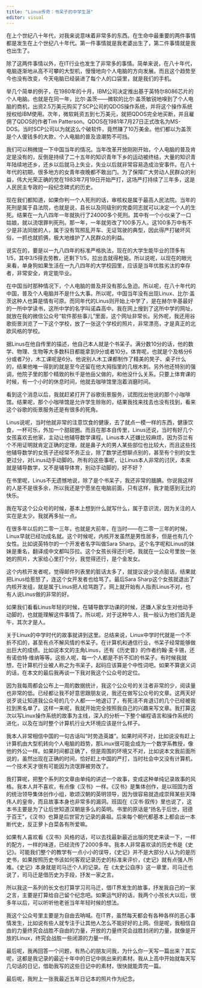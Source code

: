 ```yaml
---
title: "Linux传奇：书呆子的中学生涯"
editor: visual
---
```


在上个世纪八十年代，对我来说意味着非常多的东西。在生命中最重要的两件事情都是发生在上个世纪八十年代。第一件事情就是我老婆出生了，第二件事情就是我也出生了。

除了这两件事情以外，在IT行业也发生了非常多的事情。简单来说，在八十年代，电脑逐渐地从高不可攀的大型机，慢慢地向个人电脑的方向发展。而且这个趋势至今也没有改变，今天电脑已经装进了每个人的口袋里，就是我们的手机。

举几个简单的例子，在1980年的十月，IBM公司决定推出基于英特尔8086芯片的个人电脑。也就是在同一年，比尔·盖茨——微软的比尔·盖茨敏锐地嗅到了个人电脑的商机，出资2.5万美元购买了SCP公司的QDOS操作系统，并将这个操作系统授权给IBM使用。次年，微软耗资五到七万美元，就把QDOS完全地买断，并且雇佣了QDOS的作者Tim Patterson。QDOS在1981年7月27日正式改名为MS-DOS。当时SCP公司以为就这么个破软件，竟然赚了10万美金。他们都以为盖茨是个人傻钱多的大款，个人电脑的普及浪潮势不可挡。

我们可以稍微提一下中国当年的情况。当年改革开放刚刚开始，个人电脑的普及肯定是没有的，反倒是持续了二十五年的知识青年下乡的运动被终结，大量的知识青年陆续地还乡，还乡以后就马上失业，失业以后就非常容易造成治安事件。在八十年代的初期，很多地方的女青年夜晚都不敢出门。为了保障广大劳动人民群众的利益，伟大光荣正确的党在1983年7月19日开始严打，这场严打持续了三年多，这是人民民主专政的一段纪念碑式的历史。

现在我们都知道，如果你判一个人死刑的话，审核权是属于最高人民法院。当年的死刑是属于县法院，也就是说，县长以及同级别的党委同志就可以决定一个人的生死。结果在一九八四年一年就执行了24000多个死刑。其中有一个小伙亲了一口姑娘，就以流氓罪判死刑。那一年，一年就劳改了100多万人。这100多万中有不少是非法同居的人，属于没有驾照乱开车、无证驾驶的典型，因此得严打破坏风俗，一抓也就抓俩，极大地维护了人民群众的利益。

说实在的，要是以一九八四年的标准严格执法，现在的大学生能毕业的顶多有1/5，其中3/5得去劳教，还剩下1/5，拉出去就得枪毙。所以说呢，以现在的眼光来看，单身狗如果生活在一九八四年的大学校园里，应该是当年优胜劣汰的幸存者，非常安全，肯定能毕业。

在中国当时那种情况下，个人电脑的普及并没有那么急迫。所以呢，在八十年代的中国，普及个人电脑并不是什么大事。所以呢，中国当年没有出现Linux、比尔·盖茨这种人也算是情有可原。而同年代的Linus则开始上中学了，是在赫尔辛基最好的一所中学读书，这所中学的名字叫诺森高中。我在网上搜到了这所中学的网址，就放在我的微信公众号“软件那些事儿”里面，这个网址非常长。另外呢，我还用谷歌街景浏览了一下这个学校，放了一张这个学校的照片，非常漂亮，才是真正的北欧风格的学校。

据Linus在他自传里的描述，他自己本人就是个书呆子。满分数10分的话，他的数学、物理、生物等大多数科目都能拿到9分或者10分。体育呢，也就是个及格分6分或者7分，木工课呢是6分。他说别人木工课都制作了精美的凳子、桌子什么的，结果他唯一得到的就是至今还留在他大拇指里的几根木刺。另外他还特别的强调，他院子里的那个精致的秋千是他岳父做的，和他没什么关系。只要上体育课的时候，有一个小时的休息时间，他就去咖啡馆里泡着消磨时间。

看到这个消息以后，我就赶紧打开了谷歌街景服务，试图找出他说的那个小咖啡馆。结果呢，那个小咖啡馆是允许学生赊账的，结果我找来找去也没有找到，看来这个谷歌的街景服务还是有很多的死角。

Linus说呢，当时他就非常的注意饮食的健康，去了就点一模一样的东西，健康饮食，一杯可乐，外加一个甜甜圈。而且在那本自传里，Linus还说，当时有好几个女孩喜欢去他家，主动让他辅导数学课程。Linus本人还嫌比较麻烦，因为芬兰有个不用证明就肯定正确的定理，就是鼻子大的男人某些部位也比较大，而且这些找他辅导数学的女孩子还经常不务正业，除了数学还想聊点别的，甚至有个别的女生更过分，对Linus动手动脚的。所有的这些事呢，让Linus本人非常的讨厌，本来就是辅导数学，又不是辅导体育，别动手动脚的，好不好？

在书里呢，Linus不无遗憾地说，除了是个书呆子，我还非常的腼腆。你说我这样的人是不是很多余，所以我还是宁愿坐在电脑前面，只有这样，我才能感到无比的快乐。

我在写这个公众号的时候，基本上想到什么就写什么，属于意识流，因为关注的人实在是太少。我就再多扯一点。

在很多年以后的二零一三年，也就是大前年，在当时——在二零一三年的时候，Linux早就已经功成名就。这个时候呢，内核开发虽然是男性居多，但是也有几个女性。比如说英特尔的一个开发者名字叫做Sara Sharp。这个名字呢和Linus的妹妹是重名，翻译成中文都叫莎拉。这个女孩长得还行吧，我就在一公众号里放一张她的照片，大家给心里打个分，我觉得还行，是个金发女。

这个内核开发者呢，觉得邮件列表里的脏话太多了，就提议说少说点脏话，结果就把Linus给惹怒了，连这个女开发者也给骂了。最后Sara Sharp这个女孩就退出了内核开发组，就是属于Linus把人给骂跑了。网上就开始有人指责Linus不对，也有人说Linus做的非常的好。

如果我们看看Linus年轻的时候，在辅导数学功课的时候，还嫌人家女生对他动手动脚的，也就能理解这件事情了。所以呢，对于这种牛人，我一般认为他们首先是牛，其次才是人。

关于Linux的中学时代的故事就讲到这里。总结来说，Linux中学时代就是一个不折不扣的，甚至有点不解风情的书呆子。在计算机和通信行业，书呆子经常能够做出巨大的成绩。比如说本文的主角Linus，还有《历史普》的作者约翰·麦卡锡，还有诺伯特·维纳等等。这些人呢，每一个人都是不折不扣的书呆子。有时候我就想，在计算机行业被人称之为书呆子，起码应该算是个中性词吧。如果不算褒义词的话，在本文的最后我再谈一下我对我这个公众号的定位。

因为我每周都会公布上一周的数据统计，我这个公众号的关注者非常的少，阅读量也非常的低。已经都让我不好意思跟朋友说，我还在做写公众号的文章。这两天好说歹说让知道我公众号的几个人都一一地退订了，有死活不肯退订的几个已经被我拉到黑名单了。这样一来呢，我就开始完全按照我自己的兴趣来写文章。我打算这次以写Linux操作系统的故事为主线，深入的分析一下整个编程语言和操作系统的进化，以及在当时整个计算机行业大环境应该是什么样子。

我本人非常相信中国的一句古话叫“时势造英雄”。如果时间不对，比如说没有赶上计算机由大型机转向个人电脑的趋势，那Linux很可能会成为一个数学系教授，像他的外公一样。如果时间都正确了，但是周围的环境又不对，比如说本文我前面所说的，虽然出现在正确的时间，恰好赶上中国的严打，当时社会中又没有计算机，一个技术天才很有可能因为流氓罪被劳改了。

我打算呢，把整个系列的文章由单纯的讲述一个故事，变成这种单纯记录故事的风格。我本人并不喜欢，有点像《汉书》一样。《汉书》是集体创作，是以班固为首的统治领导集体创作小组，歌颂汉朝的英明领导，因为很容易就造成崇拜某些天降伟人的皇帝，而且故事本身也非常多的漏洞。班固在《汉书·叙传》里也说了，这本书主要是为了让后世知道汉朝是多么的英明。书里的原话是“扬名于后世，冠德于百王”，《汉书》也算是后世官方记录的鼻祖。后来每个朝代都基本上都会出一本断代史，反正萝卜白菜各有所爱嘛。

如果有人喜欢看《汉书》风格的话，可以去找最新最近出版的党史来读一下，一样的配方，一样的味道，已经流传了2000多年。我本人非常喜欢读的历史书是《史记》。可能我们整个的教学有一点小小的误导，《史记》并不是大部分人认为的是历史书，如果按照历史书该如何客观记录历史的标准来评价，《史记》就有点强人所难。《史记》本身就是司马迁个人的记录。在《太史公自序》这一章里，司马迁也说了，司马迁是借历史为手段，抒发一家之言。

所以我这一系列的长文也打算学习司马迁，借IT界发生的故事，抒发我自己的一家之言，主要是打算给自己留个纪念吧。如果运气好的话，我两个小孩长大以后，很多年以后，可以听听他老爸当年年轻时候的想法。

我这个公众号里主要是为自由去呐喊。在IT界，虽然每天都会有各种各样的恶心事情发生，比如说有些人就专注于让其他人怎么不能好好的上网。但是呢，我相信自由的力量终究会战胜不自由的力量，开放的力量终究会战胜封闭的力量，就像是开放的Linux，终究会战胜一些闭源的力量一样。

最后呢，我再回答一个问题，有热心的朋友问我，为什么你一天写一篇出来？其实呢，这都是我记录的最近十年中的日记中挑出来的素材。我从上高中开始就每天写几句话的日记，借助我写的这些日记中的素材，很快就能弄完一篇。

最后呢，我附上一张我最近五年日记本的照片作为纪念。
